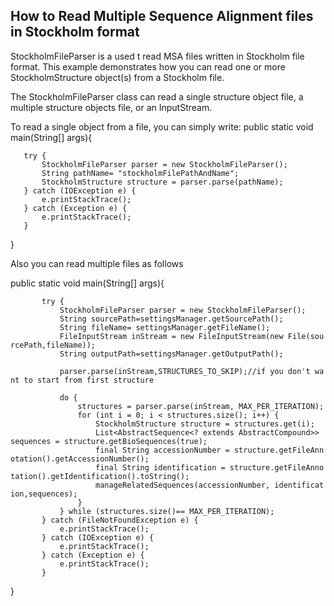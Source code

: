 ==How to Read Multiple Sequence Alignment files in Stockholm format==

StockholmFileParser is a used t read MSA files written in Stockholm file format. This example demonstrates how you can read one or more StockholmStructure object(s) from a Stockholm file. 


The StockholmFileParser class can read a single structure object file, a multiple structure objects file, or an InputStream.

To read a single object from a file, you can simply write:
<java>
public static void main(String[] args){
	try {
		StockholmFileParser parser = new StockholmFileParser();
		String pathName= "stockholmFilePathAndName";
		StockholmStructure structure = parser.parse(pathName);
	} catch (IOException e) {
		e.printStackTrace();
	} catch (Exception e) {
		e.printStackTrace();
	}
}
</java>


Also you can read multiple files as follows


<java>
public static void main(String[] args){
		try {
			StockholmFileParser parser = new StockholmFileParser();
			String sourcePath=settingsManager.getSourcePath();
			String fileName= settingsManager.getFileName();
			FileInputStream inStream = new FileInputStream(new File(sourcePath,fileName));
			String outputPath=settingsManager.getOutputPath();

			parser.parse(inStream,STRUCTURES_TO_SKIP);//if you don't want to start from first structure

			do {
				structures = parser.parse(inStream, MAX_PER_ITERATION);
				for (int i = 0; i < structures.size(); i++) {
					StockholmStructure structure = structures.get(i);
					List<AbstractSequence<? extends AbstractCompound>> sequences = structure.getBioSequences(true);
					final String accessionNumber = structure.getFileAnnotation().getAccessionNumber();
					final String identification = structure.getFileAnnotation().getIdentification().toString();
					manageRelatedSequences(accessionNumber, identification,sequences);
				}
			} while (structures.size()== MAX_PER_ITERATION);
		} catch (FileNotFoundException e) {
			e.printStackTrace();
		} catch (IOException e) {
			e.printStackTrace();
		} catch (Exception e) {
			e.printStackTrace();
		}
}
</java>